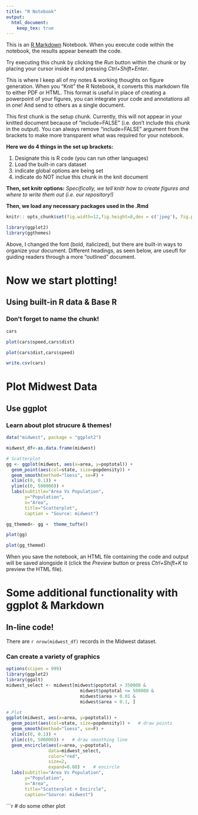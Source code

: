 ```yaml
---
title: "R Notebook"
output:    
  html_document:
    keep_tex: true
---
```

This is an [R Markdown](http://rmarkdown.rstudio.com) Notebook. When you execute code within the notebook, the results appear beneath the code. 

Try executing this chunk by clicking the *Run* button within the chunk or by placing your cursor inside it and pressing *Ctrl+Shift+Enter*. 


This is where I keep all of my notes & working thoughts on figure generation. When you "Knit" the R Notebook, it converts this markdown file to either PDF or HTML. This format is useful in place of creating a powerpoint of your figures, you can integrate your code and annotations all in one! And send to others as a single document. 

This first chunk is the setup chunk. Currently, this will not appear in your knitted document because of "include=FALSE" (i.e. don't include this chunk in the output). You can always remove "include=FALSE" argument from the brackets to make more transparent what was required for your notebook. 

**Here we do 4 things in the set up brackets:**

1. Designate this is R code (you can run other languages)
2. Load the built-in cars dataset
3. indicate global options are being set
4. indicate do NOT inclue this chunk in the knit document

**Then, set knitr options:** *Specifically, we tell knitr how to create figures and where to write them out (i.e. our repository!)*

**Then, we load any necessary packages used in the .Rmd**

```r

knitr:: opts_chunk$set(fig.width=12,fig.height=8,dev = c('jpeg'), fig.path='figures/',echo=TRUE, warning=FALSE, message=FALSE)

library(ggplot2)
library(ggthemes)

```

Above, I changed the font (bold, italicized), but there are built-in ways to organize your document. Different headings, as seen below, are useufl for guiding readers through a more "outlined" document. 

# Now we start plotting!

## Using built-in R data & Base R

### Don't forget to name the chunk!
```r
cars

plot(cars$speed,cars$dist)

plot(cars$dist,cars$speed)

write.csv(cars)

```


# Plot Midwest Data

## Use ggplot

### Learn about plot strucure & themes!


```r

data("midwest", package = "ggplot2")

midwest_df<-as.data.frame(midwest)

# Scatterplot
gg <- ggplot(midwest, aes(x=area, y=poptotal)) + 
  geom_point(aes(col=state, size=popdensity)) + 
  geom_smooth(method="loess", se=F) + 
  xlim(c(0, 0.1)) + 
  ylim(c(0, 500000)) + 
  labs(subtitle="Area Vs Population", 
       y="Population", 
       x="Area", 
       title="Scatterplot", 
       caption = "Source: midwest")

gg_themed<- gg +  theme_tufte()

plot(gg)

plot(gg_themed)

```

When you save the notebook, an HTML file containing the code and output will be saved alongside it (click the *Preview* button or press *Ctrl+Shift+K* to preview the HTML file).

# Some additional functionality with ggplot & Markdown

## In-line code!

There are `r nrow(midwest_df)` records in the Midwest dataset. 

### Can create a variety of graphics 

```r

options(scipen = 999)
library(ggplot2)
library(ggalt)
midwest_select <- midwest[midwest$poptotal > 350000 & 
                            midwest$poptotal <= 500000 & 
                            midwest$area > 0.01 & 
                            midwest$area < 0.1, ]

# Plot
ggplot(midwest, aes(x=area, y=poptotal)) + 
  geom_point(aes(col=state, size=popdensity)) +   # draw points
  geom_smooth(method="loess", se=F) + 
  xlim(c(0, 0.1)) + 
  ylim(c(0, 500000)) +   # draw smoothing line
  geom_encircle(aes(x=area, y=poptotal), 
                data=midwest_select, 
                color="red", 
                size=2, 
                expand=0.08) +   # encircle
  labs(subtitle="Area Vs Population", 
       y="Population", 
       x="Area", 
       title="Scatterplot + Encircle", 
       caption="Source: midwest")

```


```r

# do some other plot 
